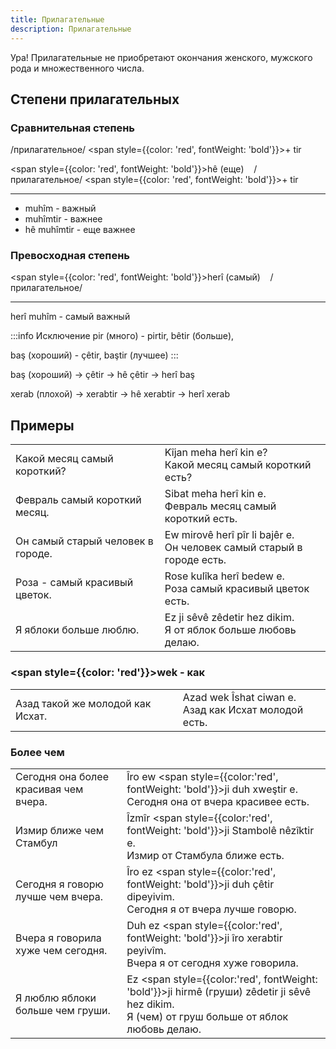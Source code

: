 ```yaml
---
title: Прилагательные
description: Прилагательные
---
```


Ура! Прилагательные не приобретают окончания женского, мужского рода и множественного числа.

## Степени прилагательных

### Сравнительная степень

/прилагательное/ <span style={{color: 'red', fontWeight: 'bold'}}>+ tir</span>

<span style={{color: 'red', fontWeight: 'bold'}}>hê </span>(еще)&nbsp;&nbsp;&nbsp;&nbsp;/прилагательное/ <span style={{color: 'red', fontWeight: 'bold'}}>+ tir</span>

---
* muhîm - важный
* muhîmtir - важнее
* hê muhîmtir - еще важнее

### Превосходная степень

<span style={{color: 'red', fontWeight: 'bold'}}>herî</span> (самый)&nbsp;&nbsp;&nbsp;&nbsp;/прилагательное/

---

herî muhîm - самый важный

:::info Исключение
pir (много) - pirtir, bêtir (больше),

baş (хороший) - çêtir, baştir (лучшее)
:::

baş (хороший) → çêtir → hê çêtir → herî baş

xerab (плохой) → xerabtir → hê xerabtir → herî xerab


## Примеры
|||
|-|-|
| Какой месяц самый короткий?           | Kîjan meha herî kin e?<br/>Какой месяц самый короткий есть?                                      |
| Февраль самый короткий месяц.         | Sibat meha herî kin e.<br/>Февраль месяц самый короткий есть.                                   |
| Он самый старый человек в городе.     | Ew mirovê herî pîr li bajêr e.<br/>Он человек самый старый в городе есть.                        |
| Роза - самый красивый цветок.         | Rose kulîka herî bedew e.<br/>Роза самый красивый цветок есть.                                   |
| Я яблоки больше люблю.                | Ez ji sêvê zêdetir hez dikim.<br/>Я от яблок больше любовь делаю.                                |

### <span style={{color: 'red'}}>wek</span> - как

|||
|-|-|
|Азад такой же молодой как Исхат.|Azad wek Îshat ciwan e.<br/>Азад как Исхат молодой есть.|

### Более чем

|||
|-|-|
| Сегодня она более красивая чем вчера. | Îro ew <span style={{color:'red', fontWeight: 'bold'}}>ji</span> duh xweştir e.<br/>Сегодня она от вчера красивее есть.                                 |
| Измир ближе чем Стамбул               | Îzmîr <span style={{color:'red', fontWeight: 'bold'}}>ji</span> Stambolê nêzîktir e.<br/>Измир от Cтамбула ближе есть.                                  |
| Сегодня я говорю лучше чем вчера.     | Îro ez <span style={{color:'red', fontWeight: 'bold'}}>ji</span> duh çêtir dipeyivim.<br/>Сегодня я от вчера лучше говорю.                              |
| Вчера я говорила хуже чем сегодня.    | Duh ez <span style={{color:'red', fontWeight: 'bold'}}>ji</span> îro xerabtir peyivîm.<br/>Вчера я от сегодня хуже говорила.                            |
| Я люблю яблоки больше чем груши.      | Ez <span style={{color:'red', fontWeight: 'bold'}}>ji</span> hirmê (груши) zêdetir ji sêvê hez dikim.<br/>Я (чем) от груш больше от яблок любовь делаю. |